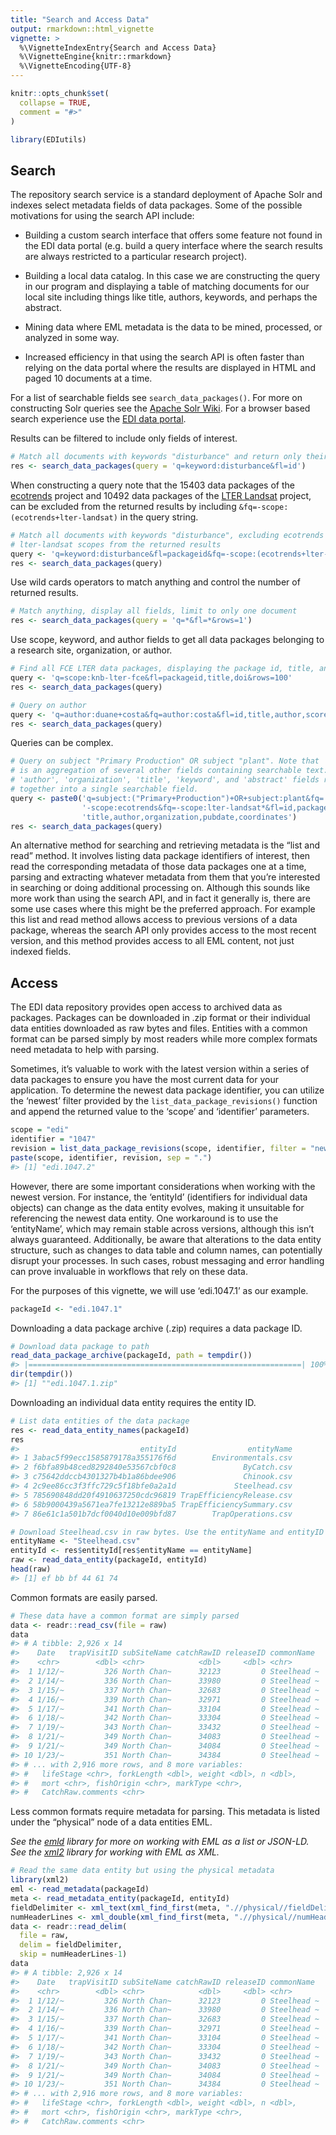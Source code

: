 ```yaml
---
title: "Search and Access Data"
output: rmarkdown::html_vignette
vignette: >
  %\VignetteIndexEntry{Search and Access Data}
  %\VignetteEngine{knitr::rmarkdown}
  %\VignetteEncoding{UTF-8}
---
```


```r
knitr::opts_chunk$set(
  collapse = TRUE,
  comment = "#>"
)
```

```r
library(EDIutils)
```

## Search

The repository search service is a standard deployment of Apache Solr and indexes select metadata fields of data packages. Some of the possible motivations for using the search API include:

* Building a custom search interface that offers some feature not found in the EDI data portal (e.g. build a query interface where the search results are always restricted to a particular research project).

* Building a local data catalog. In this case we are constructing the query in our program and displaying a table of matching documents for our local site including things like title, authors, keywords, and perhaps the abstract. 

* Mining data where EML metadata is the data to be mined, processed, or analyzed in some way.

* Increased efficiency in that using the search API is often faster than relying on the data portal where the results are displayed in HTML and paged 10 documents at a time.

For a list of searchable fields see `search_data_packages()`. For more on constructing Solr queries see the [Apache Solr Wiki](https://cwiki.apache.org/confluence/display/solr/). For a browser based search experience use the [EDI data portal](https://portal.edirepository.org/nis/advancedSearch.jsp).

Results can be filtered to include only fields of interest.

```r
# Match all documents with keywords "disturbance" and return only their IDs
res <- search_data_packages(query = 'q=keyword:disturbance&fl=id')
```

When constructing a query note that the 15403 data packages of the [ecotrends](https://lternet.edu/the-ecotrends-project/) project and 10492 data packages of the [LTER Landsat](https://lternet.edu/lter-remote-sensing-and-geographic-information-system-data/) project, can be excluded from the returned results by including `&fq=-scope:(ecotrends+lter-landsat)` in the query string.

```r
# Match all documents with keywords "disturbance", excluding ecotrends and 
# lter-landsat scopes from the returned results
query <- 'q=keyword:disturbance&fl=packageid&fq=-scope:(ecotrends+lter-landsat)'
res <- search_data_packages(query)
```

Use wild cards operators to match anything and control the number of returned results.

```r
# Match anything, display all fields, limit to only one document
res <- search_data_packages(query = 'q=*&fl=*&rows=1')
```

Use scope, keyword, and author fields to get all data packages belonging to a research site, organization, or author.

```r
# Find all FCE LTER data packages, displaying the package id, title, and DOI
query <- 'q=scope:knb-lter-fce&fl=packageid,title,doi&rows=100'
res <- search_data_packages(query)

# Query on author
query <- 'q=author:duane+costa&fq=author:costa&fl=id,title,author,score'
res <- search_data_packages(query)
```

Queries can be complex.

```r
# Query on subject "Primary Production" OR subject "plant". Note that 'subject'
# is an aggregation of several other fields containing searchable text: 
# 'author', 'organization', 'title', 'keyword', and 'abstract' fields rolled
# together into a single searchable field.
query <- paste0('q=subject:("Primary+Production")+OR+subject:plant&fq=',
                '-scope:ecotrends&fq=-scope:lter-landsat*&fl=id,packageid,',
                'title,author,organization,pubdate,coordinates')
res <- search_data_packages(query)
```

An alternative method for searching and retrieving metadata is the "list and read" method. It involves listing data package identifiers of interest, then read the corresponding metadata of those data packages one at a time, parsing and extracting whatever metadata from them that you're interested in searching or doing additional processing on. Although this sounds like more work than using the search API, and in fact it generally is, there are some use cases where this might be the preferred approach. For example this list and read method allows access to previous versions of a data package, whereas the search API only provides access to the most recent version, and this method provides access to all EML content, not just indexed fields.

## Access

The EDI data repository provides open access to archived data as packages. Packages can be downloaded in .zip format or their individual data entities downloaded as raw bytes and files. Entities with a common format can be parsed simply by most readers while more complex formats need metadata to help with parsing.

Sometimes, it's valuable to work with the latest version within a series of data packages to ensure you have the most current data for your application. To determine the newest data package identifier, you can utilize the 'newest' filter provided by the `list_data_package_revisions()` function and append the returned value to the 'scope' and 'identifier' parameters.

```r
scope = "edi"
identifier = "1047"
revision = list_data_package_revisions(scope, identifier, filter = "newest")
paste(scope, identifier, revision, sep = ".")
#> [1] "edi.1047.2"
```

However, there are some important considerations when working with the newest version. For instance, the 'entityId' (identifiers for individual data objects) can change as the data entity evolves, making it unsuitable for referencing the newest data entity. One workaround is to use the 'entityName', which may remain stable across versions, although this isn't always guaranteed. Additionally, be aware that alterations to the data entity structure, such as changes to data table and column names, can potentially disrupt your processes. In such cases, robust messaging and error handling can prove invaluable in workflows that rely on these data.

For the purposes of this vignette, we will use 'edi.1047.1' as our example.


```r
packageId <- "edi.1047.1"
```

Downloading a data package archive (.zip) requires a data package ID.

```r
# Download data package to path
read_data_package_archive(packageId, path = tempdir())
#> |=============================================================| 100%
dir(tempdir())
#> [1] ""edi.1047.1.zip"
```

Downloading an individual data entity requires the entity ID.

```r
# List data entities of the data package
res <- read_data_entity_names(packageId)
res
#>                           entityId                entityName
#> 1 3abac5f99ecc1585879178a355176f6d        Environmentals.csv
#> 2 f6bfa89b48ced8292840e53567cbf0c8               ByCatch.csv
#> 3 c75642ddccb4301327b4b1a86bdee906               Chinook.csv
#> 4 2c9ee86cc3f3ffc729c5f18bfe0a2a1d             Steelhead.csv
#> 5 785690848dd20f4910637250cdc96819 TrapEfficiencyRelease.csv
#> 6 58b9000439a5671ea7fe13212e889ba5 TrapEfficiencySummary.csv
#> 7 86e61c1a501b7dcf0040d10e009bfd87        TrapOperations.csv

# Download Steelhead.csv in raw bytes. Use the entityName and entityID as keys.
entityName <- "Steelhead.csv"
entityId <- res$entityId[res$entityName == entityName]
raw <- read_data_entity(packageId, entityId)
head(raw)
#> [1] ef bb bf 44 61 74
```

Common formats are easily parsed.

```r
# These data have a common format are simply parsed
data <- readr::read_csv(file = raw)
data
#> # A tibble: 2,926 x 14
#>    Date   trapVisitID subSiteName catchRawID releaseID commonName 
#>    <chr>        <dbl> <chr>            <dbl>     <dbl> <chr>      
#>  1 1/12/~         326 North Chan~      32123         0 Steelhead ~
#>  2 1/14/~         336 North Chan~      33980         0 Steelhead ~
#>  3 1/15/~         337 North Chan~      32683         0 Steelhead ~
#>  4 1/16/~         339 North Chan~      32971         0 Steelhead ~
#>  5 1/17/~         341 North Chan~      33104         0 Steelhead ~
#>  6 1/18/~         342 North Chan~      33304         0 Steelhead ~
#>  7 1/19/~         343 North Chan~      33432         0 Steelhead ~
#>  8 1/21/~         349 North Chan~      34083         0 Steelhead ~
#>  9 1/21/~         349 North Chan~      34084         0 Steelhead ~
#> 10 1/23/~         351 North Chan~      34384         0 Steelhead ~
#> # ... with 2,916 more rows, and 8 more variables:
#> #   lifeStage <chr>, forkLength <dbl>, weight <dbl>, n <dbl>,
#> #   mort <chr>, fishOrigin <chr>, markType <chr>,
#> #   CatchRaw.comments <chr>
```

Less common formats require metadata for parsing. This metadata is listed under the "physical" node of a data entities EML.

_See the [emld](https://CRAN.R-project.org/package=emld) library for more on working with EML as a list or JSON-LD. See the [xml2](https://CRAN.R-project.org/package=xml2) library for working with EML as XML._

```r
# Read the same data entity but using the physical metadata
library(xml2)
eml <- read_metadata(packageId)
meta <- read_metadata_entity(packageId, entityId)
fieldDelimiter <- xml_text(xml_find_first(meta, ".//physical//fieldDelimiter"))
numHeaderLines <- xml_double(xml_find_first(meta, ".//physical//numHeaderLines"))
data <- readr::read_delim(
  file = raw, 
  delim = fieldDelimiter, 
  skip = numHeaderLines-1)
data
#> # A tibble: 2,926 x 14
#>    Date   trapVisitID subSiteName catchRawID releaseID commonName 
#>    <chr>        <dbl> <chr>            <dbl>     <dbl> <chr>      
#>  1 1/12/~         326 North Chan~      32123         0 Steelhead ~
#>  2 1/14/~         336 North Chan~      33980         0 Steelhead ~
#>  3 1/15/~         337 North Chan~      32683         0 Steelhead ~
#>  4 1/16/~         339 North Chan~      32971         0 Steelhead ~
#>  5 1/17/~         341 North Chan~      33104         0 Steelhead ~
#>  6 1/18/~         342 North Chan~      33304         0 Steelhead ~
#>  7 1/19/~         343 North Chan~      33432         0 Steelhead ~
#>  8 1/21/~         349 North Chan~      34083         0 Steelhead ~
#>  9 1/21/~         349 North Chan~      34084         0 Steelhead ~
#> 10 1/23/~         351 North Chan~      34384         0 Steelhead ~
#> # ... with 2,916 more rows, and 8 more variables:
#> #   lifeStage <chr>, forkLength <dbl>, weight <dbl>, n <dbl>,
#> #   mort <chr>, fishOrigin <chr>, markType <chr>,
#> #   CatchRaw.comments <chr>
```
